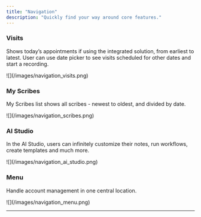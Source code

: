 ```yaml
---
title: "Navigation"
description: "Quickly find your way around core features."
---
```


### Visits

Shows today’s appointments if using the integrated solution, from earliest to latest. User can use date picker to see visits scheduled for other dates and start a recording.

<Frame>
  ![](/images/navigation_visits.png)
</Frame>

### My Scribes

My Scribes list shows all scribes - newest to oldest, and divided by date.

<Frame>
  ![](/images/navigation_scribes.png)
</Frame>

### AI Studio

In the AI Studio, users can infinitely customize their notes, run workflows, create templates and much more.

<Frame>
  ![](/images/navigation_ai_studio.png)
</Frame>

### Menu

Handle account management in one central location.

<Frame>
  ![](/images/navigation_menu.png)
</Frame>

---